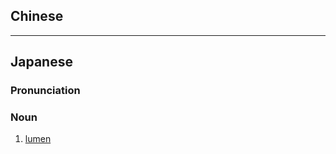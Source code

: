 {{also|內腔}}
==Chinese==
{{zh-see|內腔}}

----

==Japanese==
{{ja-kanjitab|ない|くう|yomi=o}}

===Pronunciation===
{{ja-pron|yomi=o|ないくう}}

===Noun===
{{ja-noun|kyu=內腔|ないくう}}

# {{lb|ja|anatomy|sort=ないくう}} [[lumen]] {{gloss|cavity within tubular organ}}